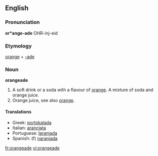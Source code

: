 ==English==

===Pronunciation===
'''or*ange-ade'''
{{rfap}}
OHR-inj-eid

===Etymology===
[[orange]] + [[-ade]]

===Noun===
'''orangeade'''

# A soft drink or a soda with a flavour of [[orange]].  A mixture of soda and orange juice.
# Orange juice, see also [[orange]].

====Translations====
*Greek: [[portokalada]]
*Italian: [[aranciata]]
*Portuguese: [[laranjada]]
*Spanish: (f) [[naranjada]]

[[fr:orangeade]]
[[vi:orangeade]]